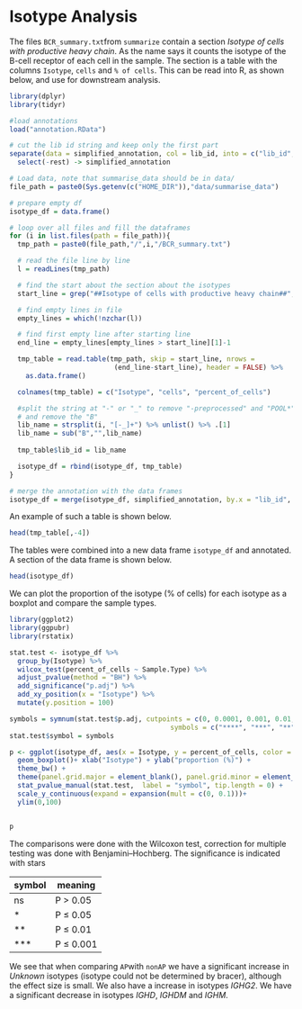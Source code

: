 # Isotype Analysis 

The files `BCR_summary.txt`from `summarize` contain a section *Isotype of cells with productive heavy chain*. As the name says it counts the isotype of the B-cell receptor of each cell in the sample. The section is a table with the columns `Isotype`, `cells` and `% of cells`. This can be read into R, as shown below, and use for downstream analysis.
```r
library(dplyr)
library(tidyr)

#load annotations
load("annotation.RData")

# cut the lib id string and keep only the first part
separate(data = simplified_annotation, col = lib_id, into = c("lib_id", "rest"), extra = "merge") %>%
  select(-rest) -> simplified_annotation

# Load data, note that summarise_data should be in data/
file_path = paste0(Sys.getenv(c("HOME_DIR")),"data/summarise_data")

# prepare empty df
isotype_df = data.frame()

# loop over all files and fill the dataframes
for (i in list.files(path = file_path)){
  tmp_path = paste0(file_path,"/",i,"/BCR_summary.txt")

  # read the file line by line
  l = readLines(tmp_path)

  # find the start about the section about the isotypes
  start_line = grep("##Isotype of cells with productive heavy chain##",l)+2

  # find empty lines in file
  empty_lines = which(!nzchar(l))

  # find first empty line after starting line
  end_line = empty_lines[empty_lines > start_line][1]-1

  tmp_table = read.table(tmp_path, skip = start_line, nrows =
                          (end_line-start_line), header = FALSE) %>%
    as.data.frame()

  colnames(tmp_table) = c("Isotype", "cells", "percent_of_cells")

  #split the string at "-" or "_" to remove "-preprocessed" and "POOL*"
  # and remove the "B"
  lib_name = strsplit(i, "[-_]+") %>% unlist() %>% .[1]
  lib_name = sub("B","",lib_name)
  
  tmp_table$lib_id = lib_name

  isotype_df = rbind(isotype_df, tmp_table)
}

# merge the annotation with the data frames
isotype_df = merge(isotype_df, simplified_annotation, by.x = "lib_id", by.y = "lib_id")
```

An example of such a table is shown below.
```r
head(tmp_table[,-4])
```
The tables were combined into a new data frame `isotype_df` and annotated. A section of the data frame is shown below.
```r
head(isotype_df)
```
We can plot the proportion of the isotype (% of cells) for each isotype as a boxplot and compare the sample types.

```r
library(ggplot2)
library(ggpubr)
library(rstatix)

stat.test <- isotype_df %>%
  group_by(Isotype) %>%
  wilcox_test(percent_of_cells ~ Sample.Type) %>%
  adjust_pvalue(method = "BH") %>%
  add_significance("p.adj") %>%
  add_xy_position(x = "Isotype") %>%
  mutate(y.position = 100)
```

```r
symbols = symnum(stat.test$p.adj, cutpoints = c(0, 0.0001, 0.001, 0.01, 0.05, 1),
                                        symbols = c("****", "***", "**", "*", "ns"))
stat.test$symbol = symbols
```


```r
p <- ggplot(isotype_df, aes(x = Isotype, y = percent_of_cells, color = Sample.Type)) +
  geom_boxplot()+ xlab("Isotype") + ylab("proportion (%)") +
  theme_bw() +
  theme(panel.grid.major = element_blank(), panel.grid.minor = element_blank()) +
  stat_pvalue_manual(stat.test,  label = "symbol", tip.length = 0) +
  scale_y_continuous(expand = expansion(mult = c(0, 0.1)))+
  ylim(0,100)


p
```

The comparisons were done with the Wilcoxon test, correction for multiple testing was done with Benjamini–Hochberg. The significance is indicated with stars 


| symbol | meaning      |
|--------|--------------|
| ns     | P > 0.05     |
| *      | P $\le$ 0.05 |
| **     | P $\le$ 0.01 |
| ***    | P $\le$ 0.001|


We see that when comparing `AP`with `nonAP` we have a significant increase in *Unknown* isotypes (isotype could not be determined by bracer), although the effect size is small. We also have a increase in isotypes *IGHG2*. We have a significant decrease in isotypes *IGHD*, *IGHDM* and *IGHM*.
